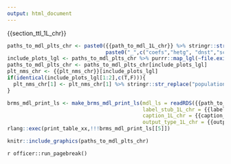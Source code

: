 ```yaml
---
output: html_document
---
```


\blandscape

{{section_ttl_1L_chr}}

```r
paths_to_mdl_plts_chr <- paste0({{path_to_mdl_1L_chr}} %>% stringr::str_sub(end=-5), 
                                paste0("_",c("coefs","hetg", "dnst","sctr_plt"),".png"))
include_plots_lgl <- paths_to_mdl_plts_chr %>% purrr::map_lgl(~file.exists(.x))
paths_to_mdl_plts_chr <- paths_to_mdl_plts_chr[include_plots_lgl]
plt_nms_chr <- {{plt_nms_chr}}[include_plots_lgl]
if(identical(include_plots_lgl[1:2],c(T,F))){
  plt_nms_chr[1] <- plt_nms_chr[1] %>% stringr::str_replace("population level effects","population and group level effects")
}
```

```r
brms_mdl_print_ls <- make_brms_mdl_print_ls(mdl_ls = readRDS({{path_to_mdl_1L_chr}}),
                                            label_stub_1L_chr = {{label_stub_1L_chr}},
                                            caption_1L_chr = {{caption_1L_chr}},
                                            output_type_1L_chr = {{output_type_1L_chr}})
rlang::exec(print_table_xx,!!!brms_mdl_print_ls[[5]])
```
\elandscape
\newpage
```r
knitr::include_graphics(paths_to_mdl_plts_chr)
```
`r officer::run_pagebreak()`
\newpage
